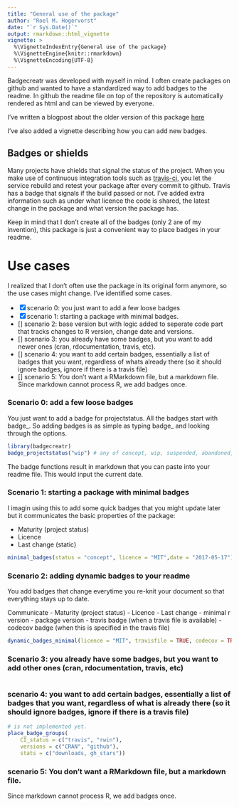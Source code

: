 ```yaml
---
title: "General use of the package"
author: "Roel M. Hogervorst"
date: "`r Sys.Date()`"
output: rmarkdown::html_vignette
vignette: >
  %\VignetteIndexEntry{General use of the package}
  %\VignetteEngine{knitr::rmarkdown}
  %\VignetteEncoding{UTF-8}
---
```


Badgecreatr was developed with myself in mind. I often create packages on github
and wanted to have a standardized way to add badges to the readme. In github the
readme file on top of the repository is automatically rendered as html and can
be viewed by everyone. 

I've written a blogpost about the older version of this package [here](http://rmhogervorst.nl/cleancode/blog/2016/07/08/introducing-badgecreatr-create-and-place-badges-in-readme-rmd.html)

I've also added a vignette describing how you can add new badges. 

## Badges or shields

Many projects have shields that signal the status of the project. When you make
use of continuous integration tools such as [travis-ci](https://docs.travis-ci.com/user/languages/r "a R-specific guide for travis"), you let the service rebuild and retest your package after every
commit to github. Travis has a badge that signals if the build passed or not. 
I've added extra information such as under what licence the code is shared, 
the latest change in the package and what version the package has. 

Keep in mind that I don't create all of the badges (only 2 are of my invention), 
this package is just a convenient way to place badges in your readme. 

# Use cases

I realized that I don't often use the package in its original form anymore, 
so the use cases might change. I've identified some cases.

- [x] scenario 0: you just want to add a few loose badges
- [x] scenario 1: starting a package with minimal badges.
- [] scenario 2: base version but with logic added to seperate code part that tracks changes to R version, change date and versions.
- [] scenario 3: you already have some badges, but you want to add newer ones (cran, rdocumentation, travis, etc).
- [] scenario 4: you want to add certain badges, essentially a list of badges that you want, regardless of whats already there (so it should ignore badges, ignore if there is a travis file)
- [] scenario 5: You don't want a RMarkdown file, but a markdown file. Since
markdown cannot process R, we add badges once.

### Scenario 0: add a few loose badges

You just want to add a badge for projectstatus.
All the badges start with badge_. So adding badges is as simple as 
typing badge_ and looking through the options. 

```r
library(badgecreatr)
badge_projectstatus("wip") # any of concept, wip, suspended, abandoned, active, inactive, unsupported
```

The badge functions result in markdown that you can paste into your readme file.
This would input the current 
date. 

### Scenario 1: starting a package with minimal badges

I imagin using this to add some quick badges that you might update later
but it communicates the basic properties of the package:

- Maturity (project status)
- Licence
- Last change (static)

```r
minimal_badges(status = "concept", licence = "MIT",date = "2017-05-17")
```

### Scenario 2: adding dynamic badges to your readme

You add badges that change everytime you re-knit your document so that everything
stays up to date.

Communicate
- Maturity (project status)
- Licence
- Last change
- minimal r version
- package version
- travis badge (when a travis file is available)
- codecov badge (when this is specified in the travis file)


```r
dynamic_badges_minimal(licence = "MIT", travisfile = TRUE, codecov = TRUE)
```

### Scenario 3: you already have some badges, but you want to add other ones (cran, rdocumentation, travis, etc)

```r

```

### scenario 4: you want to add certain badges, essentially a list of badges that you want, regardless of what is already there (so it should ignore badges, ignore if there is a travis file)

```r
# is not implemented yet.
place_badge_groups( 
    CI_status = c("travis", "rwin"), 
    versions = c("CRAN", "github"),
    stats = c("downloads, gh_stars"))
```

### scenario 5: You don't want a RMarkdown file, but a markdown file. 
Since markdown cannot process R, we add badges once. 
